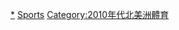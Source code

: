 {{portal|北美洲|體育運動}}
{{Year by category
| m = 2
| c = 0
| d = 1
| y = 4
| cat = 北美洲體育
| sortkey = 北美洲體育
| in = 
| parent = 各年份北美洲體育
| subcat = 2014年北美洲
}}

[[Category:2014年體育|*]]
[[Category:2014年北美洲|Sports]]
[[Category:2010年代北美洲體育|Category:2010年代北美洲體育]]
